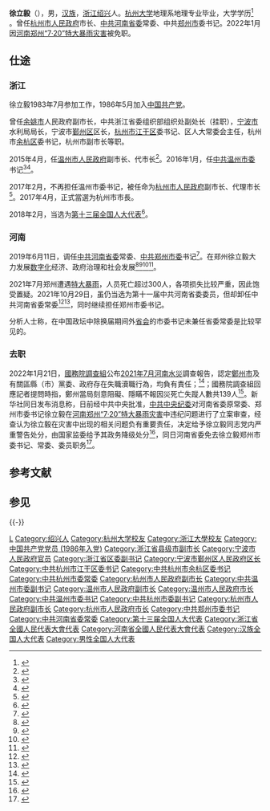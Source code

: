 {{Infobox Officeholder
|圖像    = 
|圖像大小 = 
|圖像說明 = 
|order        = 
|office      = {{CPC}}[[中国共产党河南省委员会|河南省委员会]]常委
|secretary   = [[王国生_(1956年)|王国生]]{{to}}[[楼阳生|楼阳生]]
|term_start  = 2019年6月11日
|term_end    = 2021年10月29日
|office1       = {{CPC}}郑州市委员会书记
|term_start1   = 2019年6月11日
|term_end1     = 2022年1月20日
|deputy1       = [[王新伟|王新伟]]{{to}}[[侯红|侯红]]（副书记兼市长）
|predecessor1  = [[马懿|马懿]]
|successor1    = [[安伟_(政治人物)|安伟]]
|office2       = {{中华人民共和国国徽}}[[杭州市人民政府|杭州市人民政府]]市长
|secretary2    = [[赵一德|赵一德]]{{to}}[[周江勇|周江勇]]
|term_start2   = 2017年2月
|term_end2     = 2019年6月
|predecessor2  = [[张鸿铭|张鸿铭]]
|successor2    = [[刘忻_(1965年)|刘忻]]
|office3       = {{CPC}}温州市委员会书记
|deputy3       = [[张耕_(1965年)|张耕]]（副书记兼市长）
|term_start3   = 2016年1月
|term_end3     = 2017年2月
|predecessor3  = [[陈一新_(1959年)|陈一新]]
|successor3    = [[周江勇|周江勇]]
|office4       = {{中华人民共和国国徽}}温州市人民政府市长
|secretary4    = [[陈一新_(1959年)|陈一新]]
|term_start4   = 2015年4月
|term_end4     = 2016年1月
|predecessor4  = [[陈金彪|陈金彪]]
|successor4    = [[张耕_(1965年)|张耕]]
|姓名    = 徐立毅
|性別    = 
|籍貫    = [[浙江|浙江]][[绍兴|绍兴]]
|出生日期 = {{birth date and age|1964|8|13}}
|出生地點 = {{PRC}}[[浙江省|浙江省]][[绍兴市|绍兴市]]
|逝世日期 = 
|逝世地點 = 
|居處    = 
|政黨    = {{CPC}}（1986年5月加入）
|職業    = 官员
|父母    = 
|配偶    = 
|子女    = 
|國籍    = {{PRC}}
|宗教信仰 = [[无神论|无神论]]
|學歷    = 
|母校    = [[杭州大学|杭州大学]]
}}

'''徐立毅'''（{{bd|1964年|8月13日|catIdx=X徐}}），男，[[汉族|汉族]]，[[浙江|浙江]][[绍兴|绍兴]]人。[[杭州大学|杭州大学]]地理系地理专业毕业，大学学历<ref>{{Cite web|title=徐立毅 简历|url=http://ldzl.people.com.cn/dfzlk/front/personPage12740.htm|access-date=2021-06-13|work=人民网|archive-date=2019-05-02|archive-url=https://web.archive.org/web/20190502091249/http://ldzl.people.com.cn/dfzlk/front/personPage12740.htm|dead-url=no}}</ref> 。曾任[[杭州市人民政府|杭州市人民政府]]市长、[[中国共产党河南省委员会|中共河南省委]]常委、中共[[郑州市|郑州市]]委书记。2022年1月因[[2021年7月河南水灾|河南郑州“7·20”特大暴雨灾害]]被免职。

== 仕途 ==
=== 浙江 ===
徐立毅1983年7月参加工作，1986年5月加入[[中国共产党|中国共产党]]。

曾任[[余姚市|余姚市]]人民政府副市长，中共浙江省委组织部组织处副处长（挂职），[[宁波市|宁波市]]水利局局长，宁波市[[鄞州区|鄞州区]]区长，[[杭州市|杭州市]][[江干区|江干区]]委书记、区人大常委会主任，杭州市[[余杭区|余杭区]]委书记，杭州市副市长等职。

2015年4月，任[[温州市人民政府|温州市人民政府]]副市长、代市长<ref>{{cite web |url=http://district.ce.cn/newarea/sddy/201504/29/t20150429_5244627.shtml |language= |title=杭州原常委徐立毅任温州代市长 陈金彪已任绍兴市委书记 |publisher=中国经济网 |date=2015-04-29 |accessdate= |archive-date=2022-01-23 |archive-url=https://web.archive.org/web/20220123150353/http://district.ce.cn/newarea/sddy/201504/29/t20150429_5244627.shtml |dead-url=no }}</ref>。2016年1月，任[[中共温州市委|中共温州市委]]书记<ref>{{cite web |url=http://zj.sina.com.cn/news/rsrm/2016-01-12/detail-ifxnkkux1150172.shtml |language= |title=徐立毅拟任温州市委书记 张耕拟提名温州市长候选人(图) |publisher=浙江发布 |date=2016-01-12 |accessdate= |archive-date=2021-01-06 |archive-url=https://web.archive.org/web/20210106070341/http://zj.sina.com.cn/news/rsrm/2016-01-12/detail-ifxnkkux1150172.shtml |dead-url=no }}</ref><ref>{{cite web|url=http://renshi.people.com.cn/n1/2016/0120/c139617-28068686.html|title=徐立毅任浙江温州市委书记|publisher=中国共产党新闻网|accessdate=2016-01-20|archive-date=2021-02-24|archive-url=https://web.archive.org/web/20210224015108/http://renshi.people.com.cn/n1/2016/0120/c139617-28068686.html|dead-url=no}}</ref>。

2017年2月，不再担任温州市委书记，被任命为[[杭州市人民政府|杭州市人民政府]]副市长、代理市长<ref>{{cite web|url=https://www.thepaper.cn/newsDetail_forward_1624150|language=|title=温州市委书记徐立毅任杭州代市长，61岁张鸿铭辞任杭州市长|publisher=澎湃新闻|date=2017-02-22|accessdate=|archive-url=https://web.archive.org/web/20220123150401/https://www.thepaper.cn/newsDetail_forward_1624150|archive-date=2022-01-23|dead-url=no}}</ref>。2017年4月，正式當選为杭州市市長。

2018年2月，当选为[[第十三届全国人民代表大会代表|第十三届全国人大代表]]<ref>{{Cite web|title=（受权发布）中华人民共和国第十三届全国人民代表大会代表名单|url=http://www.chinanews.com/gn/2018/02-25/8453959.shtml|accessdate=2021-02-13|work=中新网|archive-date=2018-02-27|archive-url=https://web.archive.org/web/20180227031724/http://www.chinanews.com/gn/2018/02-25/8453959.shtml|dead-url=no}}</ref>。

=== 河南 ===
2019年6月11日，调任[[中共河南省委|中共河南省委]]常委、[[中共郑州市委|中共郑州市委]]书记<ref>{{Cite web|title=徐立毅任郑州市委书记 马懿不再担任(简历)|url=http://district.ce.cn/newarea/sddy/201906/11/t20190611_32320451.shtml|accessdate=2019-06-11|work=中国经济网|archive-date=2022-01-23|archive-url=https://web.archive.org/web/20220123150402/http://district.ce.cn/newarea/sddy/201906/11/t20190611_32320451.shtml|dead-url=no}}</ref>。在郑州徐立毅大力发展[[数字化|数字化]]经济、政府治理和社会发展<ref>{{Cite web|title=徐立毅履新郑州市委书记，大郑州或可借鉴杭州温州经验|url=https://www.yicai.com/news/100219151.html|access-date=2021-08-25|work=第一财经|archive-date=2021-08-25|archive-url=https://web.archive.org/web/20210825134356/https://www.yicai.com/news/100219151.html|dead-url=no}}</ref><ref>{{Cite web|title=徐立毅履新郑州市委书记后首次公开亮相：全面推进数字化转型 会见邬江兴、周鸿祎等”强网杯”嘉宾|url=https://k.sina.cn/article_1068891872_3fb5fee001900joh4.html|access-date=2021-08-25|date=2019-06-16|last=|work=新浪|archive-date=2021-08-25|archive-url=https://web.archive.org/web/20210825132932/https://k.sina.cn/article_1068891872_3fb5fee001900joh4.html|dead-url=no}}</ref><ref>{{Cite web|title=郑州市委书记徐立毅：以政府治理数字化推动经济社会数字化|url=https://www.thepaper.cn/newsDetail_forward_6610801|access-date=2021-08-25|work=澎湃新闻|archive-date=2021-08-25|archive-url=https://web.archive.org/web/20210825153526/https://www.thepaper.cn/newsDetail_forward_6610801|dead-url=no}}</ref><ref>{{Cite web|title=马云之后 阿里高管团队集体亮相郑州 打造中部数字经济第一城！|url=http://finance.eastmoney.com/a/202006181526113994.html|access-date=2021-08-25|work=东方财富网|archive-date=2021-08-25|archive-url=https://web.archive.org/web/20210825153527/http://finance.eastmoney.com/a/202006181526113994.html|dead-url=no}}</ref>。

2021年7月郑州遭遇[[2021年7月河南暴雨|特大暴雨]]，人员死亡超过300人，各项损失比较严重，因此饱受置疑。2021年10月29日，虽仍当选为第十一届中共河南省委委员，但却卸任中共河南省委常委<ref>{{Cite web|title=楼阳生当选河南省委书记 王战营、费东斌、陈星等6人新任省委常委|url=http://district.ce.cn/newarea/sddy/202110/29/t20211029_37043489.shtml|access-date=2021-10-29|work=district.ce.cn|archive-date=2021-11-17|archive-url=https://web.archive.org/web/20211117002035/http://district.ce.cn/newarea/sddy/202110/29/t20211029_37043489.shtml|dead-url=no}}</ref><ref>{{cite web |author1=董亮 |author2=杜小伟 |author3=蔡迅翔 |title=中国共产党河南省第十一届委员会委员名单 |url=https://new.qq.com/omn/20211030/20211030A01RWY00.html |website=new.qq.com |accessdate=2021-10-29 |archive-date=2021-10-30 |archive-url=https://web.archive.org/web/20211030011726/https://new.qq.com/omn/20211030/20211030A01RWY00.html |dead-url=no }}</ref>，同时继续担任郑州市委书记。

分析人士称，在中国政坛中除换届期间外[[中华人民共和国省会列表|省会]]的市委书记未兼任省委常委是比较罕见的。

=== 去职 ===
2022年1月21日，[[國務院調查組|國務院調查組]]公布[[2021年7月河南水災|2021年7月河南水災]]調查報告，認定[[鄭州市|鄭州市]]及有關區縣（市）黨委、政府存在失職瀆職行為，均負有責任；<ref>{{cite news |title=河南郑州“7·20”特大暴雨灾害调查报告公布 |url=http://www.news.cn/politics/2022-01/21/c_1128287291.htm |accessdate=2022-01-21 |work=新華網 |agency=新華社 |date=2022-01-21}}</ref>；國務院調查組回應記者提問時指，鄭州當局刻意阻礙、隱瞞不報因災死亡失蹤人數共139人<ref>{{cite news |title=国务院调查组就郑州“7·20”特大暴雨灾害调查工作答记者问 |url=https://www.bjnews.com.cn/detail/164276578014711.html |accessdate=2022-01-21 |work=新京报 |date=2022-01-21}}</ref>。新华社同日发布消息称，日前经中共中央批准，[[中国共产党中央纪律检查委员会|中共中央纪委]]对河南省委原常委、郑州市委书记徐立毅在[[2021年7月河南水灾|河南郑州“7·20”特大暴雨灾害]]中违纪问题进行了立案审查，经查认为徐立毅在灾害中出现的相关问题负有重要责任，决定给予徐立毅同志党内严重警告处分，由国家监委给予其政务降级处分<ref>{{cite web |author=新华社 |title=河南省委原常委、郑州市委书记徐立毅因河南郑州“7·20”特大暴雨灾害被问责 |url=http://m.news.cn/2022-01/21/c_1128287405.htm |website=m.news.cn |accessdate=2022-01-21 |archive-date=2022-01-21 |archive-url=https://web.archive.org/web/20220121094450/http://m.news.cn/2022-01/21/c_1128287405.htm |dead-url=no }}</ref>，同日河南省委免去徐立毅郑州市委书记、常委、委员职务<ref>{{Cite web|title=安伟任郑州市委书记，徐立毅被免_腾讯新闻|url=https://new.qq.com/omn/TWF20220/TWF2022012100735600.html|access-date=2022-01-21|work=new.qq.com|archive-date=2022-01-22|archive-url=https://web.archive.org/web/20220122230307/https://new.qq.com/omn/TWF20220/TWF2022012100735600.html|dead-url=no}}</ref>。

== 参考文献 ==
{{reflist}}

== 参见 ==
{{-}}
{{start box}}
{{s-ppo|cpc}}
{{s-before|[[马懿|马懿]]}}
{{s-title|[[中国共产党郑州市委员会|中国共产党郑州市委员会]]书记|2019年6月－2022年1月}}
{{s-after|[[安伟_(政治人物)|安伟]]}}
{{s-before|[[陈一新_(官员)|陈一新]]}}
{{s-title|[[中国共产党温州市委员会|中国共产党温州市委员会]]书记|2016年1月－2017年2月}}
{{s-after|[[周江勇|周江勇]]}}
{{s-gov|prc}}
{{s-before|[[张鸿铭|张鸿铭]]}}
{{s-title|[[杭州市人民政府|杭州市人民政府]]市长|2017年2月－2020年4月}}
{{s-after|[[刘忻_(1965年)|刘忻]]}}
{{s-before|[[陈金彪|陈金彪]]}}
{{s-title|[[温州市人民政府|温州市人民政府]]市长（代理）|2015年4月－2016年1月}}
{{s-after|[[张耕_(1965年)|张耕]]}}
{{end box}}

{{杭州市市长}}
{{Authority control}}
{{DEFAULTSORT:Xu徐}}
[[Category:徐姓|L]]
[[Category:绍兴人|Category:绍兴人]]
[[Category:杭州大学校友|Category:杭州大学校友]]
[[Category:浙江大學校友|Category:浙江大學校友]]
[[Category:中国共产党党员_(1986年入党)|Category:中国共产党党员 (1986年入党)]]
[[Category:浙江省县级市副市长|Category:浙江省县级市副市长]]
[[Category:宁波市人民政府官员|Category:宁波市人民政府官员]]
[[Category:浙江省区委副书记|Category:浙江省区委副书记]]
[[Category:宁波市鄞州区人民政府区长|Category:宁波市鄞州区人民政府区长]]
[[Category:中共杭州市江干区委书记|Category:中共杭州市江干区委书记]]
[[Category:中共杭州市余杭区委书记|Category:中共杭州市余杭区委书记]]
[[Category:中共杭州市委常委|Category:中共杭州市委常委]]
[[Category:杭州市人民政府副市长|Category:杭州市人民政府副市长]]
[[Category:中共温州市委副书记|Category:中共温州市委副书记]]
[[Category:温州市人民政府副市长|Category:温州市人民政府副市长]]
[[Category:温州市人民政府市长|Category:温州市人民政府市长]]
[[Category:中共温州市委书记|Category:中共温州市委书记]]
[[Category:中共杭州市委副书记|Category:中共杭州市委副书记]]
[[Category:杭州市人民政府副市长|Category:杭州市人民政府副市长]]
[[Category:杭州市人民政府市长|Category:杭州市人民政府市长]]
[[Category:中共郑州市委书记|Category:中共郑州市委书记]]
[[Category:中共河南省委常委|Category:中共河南省委常委]]
[[Category:第十三届全国人大代表|Category:第十三届全国人大代表]]
[[Category:浙江省全國人民代表大會代表|Category:浙江省全國人民代表大會代表]]
[[Category:河南省全國人民代表大會代表|Category:河南省全國人民代表大會代表]]
[[Category:汉族全国人大代表|Category:汉族全国人大代表]]
[[Category:男性全国人大代表|Category:男性全国人大代表]]